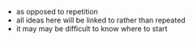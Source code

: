 - as opposed to repetition
- all ideas here will be linked to rather than repeated
- it may may be difficult to know where to start
